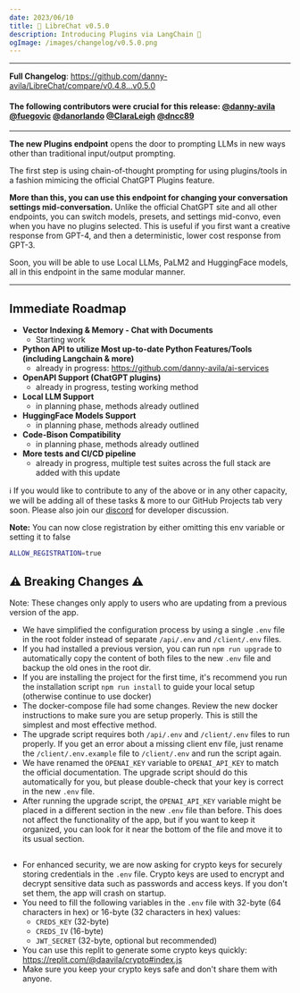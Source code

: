 ```yaml
---
date: 2023/06/10
title: 🚀 LibreChat v0.5.0
description: Introducing Plugins via LangChain 🦜️
ogImage: /images/changelog/v0.5.0.png
---
```



<ChangelogHeader />

---

**Full Changelog**: https://github.com/danny-avila/LibreChat/compare/v0.4.8...v0.5.0

#### The following contributors were crucial for this release: [@danny-avila](https://github.com/danny-avila) [@fuegovic](https://github.com/fuegovic) [@danorlando](https://github.com/danorlando) [@ClaraLeigh](https://github.com/ClaraLeigh) [@dncc89](https://github.com/dncc89)

---

**The new Plugins endpoint** opens the door to prompting LLMs in new ways other than traditional input/output prompting.

The first step is using chain-of-thought prompting for using plugins/tools in a fashion mimicing the official ChatGPT Plugins feature.

**More than this, you can use this endpoint for changing your conversation settings mid-conversation.** Unlike the official ChatGPT site and all other endpoints, you can switch models, presets, and settings mid-convo, even when you have no plugins selected. This is useful if you first want a creative response from GPT-4, and then a deterministic, lower cost response from GPT-3.

Soon, you will be able to use Local LLMs, PaLM2 and HuggingFace models, all in this endpoint in the same modular manner.

---

## Immediate Roadmap

- **Vector Indexing & Memory - Chat with Documents**
  - Starting work
- **Python API to utilize Most up-to-date Python Features/Tools (including Langchain & more)**
  - already in progress: https://github.com/danny-avila/ai-services
- **OpenAPI Support (ChatGPT plugins)**
  - already in progress, testing working method
- **Local LLM Support**
  - in planning phase, methods already outlined
- **HuggingFace Models Support**
  - in planning phase, methods already outlined
- **Code-Bison Compatibility**
  - in planning phase, methods already outlined
- **More tests and CI/CD pipeline**
  - already in progress, multiple test suites across the full stack are added with this update

ℹ️ If you would like to contribute to any of the above or in any other capacity, we will be adding all of these tasks & more to our GitHub Projects tab very soon. Please also join our [discord](https://discord.gg/CEe6vDg9Ky) for developer discussion.

**Note:** You can now close registration by either omitting this env variable or setting it to false

```sh
ALLOW_REGISTRATION=true
```

## ⚠️ **Breaking Changes** ⚠️

Note: These changes only apply to users who are updating from a previous version of the app.

- We have simplified the configuration process by using a single `.env` file in the root folder instead of separate `/api/.env` and `/client/.env` files.
- If you had installed a previous version, you can run `npm run upgrade` to automatically copy the content of both files to the new `.env` file and backup the old ones in the root dir.
- If you are installing the project for the first time, it's recommend you run the installation script `npm run install` to guide your local setup (otherwise continue to use docker)
- The docker-compose file had some changes. Review the new docker instructions to make sure you are setup properly. This is still the simplest and most effective method.
- The upgrade script requires both `/api/.env` and `/client/.env` files to run properly. If you get an error about a missing client env file, just rename the `/client/.env.example` file to `/client/.env` and run the script again.
- We have renamed the `OPENAI_KEY` variable to `OPENAI_API_KEY` to match the official documentation. The upgrade script should do this automatically for you, but please double-check that your key is correct in the new `.env` file.
- After running the upgrade script, the `OPENAI_API_KEY` variable might be placed in a different section in the new `.env` file than before. This does not affect the functionality of the app, but if you want to keep it organized, you can look for it near the bottom of the file and move it to its usual section.

##

- For enhanced security, we are now asking for crypto keys for securely storing credentials in the `.env` file. Crypto keys are used to encrypt and decrypt sensitive data such as passwords and access keys. If you don't set them, the app will crash on startup.
- You need to fill the following variables in the `.env` file with 32-byte (64 characters in hex) or 16-byte (32 characters in hex) values:
  - `CREDS_KEY` (32-byte)
  - `CREDS_IV` (16-byte)
  - `JWT_SECRET` (32-byte, optional but recommended)
- You can use this replit to generate some crypto keys quickly: https://replit.com/@daavila/crypto#index.js
- Make sure you keep your crypto keys safe and don't share them with anyone.

